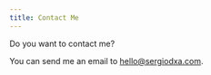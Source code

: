 ```yaml
---
title: Contact Me
---
```


Do you want to contact me?

You can send me an email to [hello@sergiodxa.com](mailto:hello@sergiodxa.com?subject=Contact).
